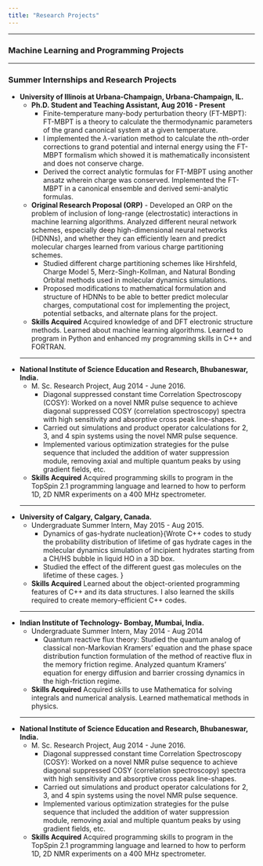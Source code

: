 ```yaml
---
title: "Research Projects"
---
```


***
### Machine Learning and Programming Projects

***
### Summer Internships and Research Projects
- **University of Illinois at Urbana-Champaign, Urbana-Champaign, IL.**
  - **Ph.D. Student and Teaching Assistant, Aug 2016 - Present**
      - Finite-temperature many-body perturbation theory (FT-MBPT): FT-MBPT is a theory to calculate the thermodynamic parameters of the grand canonical system at a given temperature. 
      - I implemented the $\lambda$-variation method to  calculate the $n$th-order corrections to grand potential and internal energy using the FT-MBPT formalism which showed it is mathematically inconsistent and does not conserve charge. 
      - Derived the correct analytic formulas for FT-MBPT using another ansatz wherein charge was conserved.
      Implemented the FT-MBPT in a canonical ensemble and derived semi-analytic formulas.
  - **Original Research Proposal (ORP)**
        - Developed an ORP on the problem of inclusion of long-range (electrostatic) interactions in machine learning algorithms. Analyzed different neural network schemes,            especially deep high-dimensional neural networks (HDNNs), and whether they can efficiently learn and predict molecular charges learned from various charge partitioning schemes.
      - Studied different charge partitioning schemes like Hirshfeld, Charge Model 5, Merz-Singh-Kollman, and Natural Bonding Orbital methods used in molecular dynamics              simulations.
      - Proposed modifications to mathematical formulation and structure of HDNNs to be able to better predict  molecular charges, computational cost for implementing the            project, potential  setbacks, and alternate plans for the project.
  - **Skills Acquired**
          Acquired knowledge of \textit{ab initio} and DFT electronic structure methods. Learned about machine learning algorithms. Learned to program in Python and enhanced           my programming skills in C++ and FORTRAN.
      
  ---    
      
- **National Institute of Science Education and Research, Bhubaneswar, India.**
  - M. Sc. Research Project, Aug 2014 - June 2016.
    - Diagonal suppressed constant time Correlation Spectroscopy (COSY): Worked on a novel NMR pulse sequence to achieve diagonal suppressed COSY (correlation spectroscopy) spectra with high sensitivity and absorptive cross peak line-shapes.             
    - Carried out simulations and  product operator  calculations for 2, 3, and 4 spin systems using the novel NMR pulse sequence.
    - Implemented various optimization strategies for the pulse sequence that included the addition of water suppression module, removing axial and multiple quantum peaks by using gradient fields, etc. 
  - **Skills Acquired**
          Acquired programming skills to program in the TopSpin 2.1 programming language and  learned to how to perform 1D, 2D NMR experiments on a 400 MHz spectrometer.
          
  ---    
  
- **University of Calgary, Calgary, Canada.**
  - Undergraduate Summer Intern, May 2015 - Aug 2015.
      - Dynamics of gas-hydrate nucleation}{Wrote C++  codes to study the probability distribution of lifetime of gas hydrate cages in the molecular dynamics simulation of  incipient hydrates starting from a CH\textsubscript{4}/H\textsubscript{2}S bubble in liquid H\textsubscript{2}O in a 3D box.
      - Studied the effect of the different guest gas molecules on the lifetime of these cages. }
  - **Skills Acquired**
          Learned about the object-oriented programming features of C++ and its data structures. I also learned the skills
required to create memory-efficient C++ codes.

  ---    
  
- **Indian Institute of Technology- Bombay, Mumbai, India.**
    - Undergraduate Summer Intern, May 2014 - Aug 2014
        - Quantum reactive flux theory: Studied the quantum analog of classical non-Markovian Kramers' equation and the phase space distribution function formulation of the method of reactive flux in the memory friction regime. Analyzed quantum Kramers' equation for energy diffusion and barrier crossing dynamics in the high-friction regime.
    - **Skills Acquired**
          Acquired skills to use Mathematica for solving integrals and numerical analysis. Learned mathematical methods in physics.
    
     ---    
      
- **National Institute of Science Education and Research, Bhubaneswar, India.**
  - M. Sc. Research Project, Aug 2014 - June 2016.
    - Diagonal suppressed constant time Correlation Spectroscopy (COSY): Worked on a novel NMR pulse sequence to achieve diagonal suppressed COSY (correlation spectroscopy) spectra with high sensitivity and absorptive cross peak line-shapes.             
    - Carried out simulations and  product operator  calculations for 2, 3, and 4 spin systems using the novel NMR pulse sequence.
    - Implemented various optimization strategies for the pulse sequence that included the addition of water suppression module, removing axial and multiple quantum peaks by using gradient fields, etc. 
  - **Skills Acquired**
          Acquired programming skills to program in the TopSpin 2.1 programming language and  learned to how to perform 1D, 2D NMR experiments on a 400 MHz spectrometer.
             

 